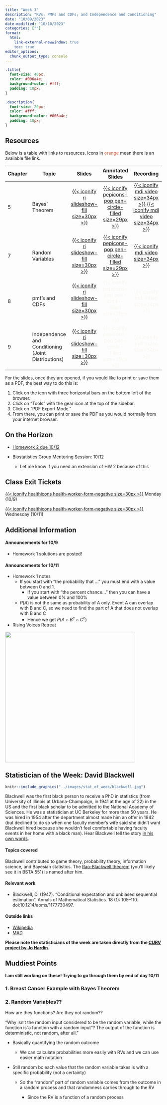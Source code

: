 ```yaml
---
title: "Week 3"
description: "RVs; PMFs and CDFs; and Independence and Conditioning"
date: "10/09/2023"
date-modified: "10/10/2023"
categories: [""]
format: 
  html:
    link-external-newwindow: true
    toc: true
editor_options: 
  chunk_output_type: console
---
```


```css
.title{
  font-size: 40px;
  color: #006a4e;
  background-color: #fff;
  padding: 10px;
}

.description{
  font-size: 20px;
  color: #fff;
  background-color: #006a4e;
  padding: 10px;
}
```

## Resources

Below is a table with links to resources. Icons in [orange]{style="color:#E25D3B;"} mean there is an available file link.

| Chapter | Topic                                               |                                                   Slides                                                   |                                                        Annotated Slides                                                         |                                                                                                                                                                                                                                                                                        Recording                                                                                                                                                                                                                                                                                        |
|-----------|-----------|:---------:|:---------:|:--------------------------:|
| 5       | Bayes' Theorem                                      |    [[{{< iconify ri slideshow-fill size=30px >}}](/slides/5_Bayes_Theorem.qmd)]{style="color:#f8f5f0;"}    |  [[{{< iconify pepicons-pop pen-circle-filled size=29px >}}](/slides_annotated/05_Bayes_Theorem.pdf)]{style="color:#f8f5f0;"}   | [[{{< iconify mdi video size=34px >}}](https://ohsuitg-my.sharepoint.com/personal/wakim_ohsu_edu/_layouts/15/stream.aspx?id=%2Fpersonal%2Fwakim%5Fohsu%5Fedu%2FDocuments%2FTeaching%2FClasses%2FF2023%5FBSTA%5F550%2FRecordings%2F05%5FBayes%5FTheorem%5F01%2Emp4)]{style="color:#f8f5f0;"} [[{{< iconify mdi video size=34px >}}](https://ohsuitg-my.sharepoint.com/personal/wakim_ohsu_edu/_layouts/15/stream.aspx?id=%2Fpersonal%2Fwakim%5Fohsu%5Fedu%2FDocuments%2FTeaching%2FClasses%2FF2023%5FBSTA%5F550%2FRecordings%2F05%5FBayes%5FTheorem%5F02%2Emp4)]{style="color:#f8f5f0;"} |
| 7       | Random Variables                                    |  [[{{< iconify ri slideshow-fill size=30px >}}](/slides/7_Random_Variables.qmd)]{style="color:#49A3D1;"}   | [[{{< iconify pepicons-pop pen-circle-filled size=29px >}}](/slides_annotated/07_Random_variables.pdf)]{style="color:#f8f5f0;"} |                                                                                                                                                [[{{< iconify mdi video size=34px >}}](https://ohsuitg-my.sharepoint.com/personal/wakim_ohsu_edu/_layouts/15/stream.aspx?id=%2Fpersonal%2Fwakim%5Fohsu%5Fedu%2FDocuments%2FTeaching%2FClasses%2FF2023%5FBSTA%5F550%2FRecordings%2F07%5FRandom%5FVariables%2Emp4)]{style="color:#f8f5f0;"}                                                                                                                                                |
| 8       | pmf's and CDFs                                      |    [[{{< iconify ri slideshow-fill size=30px >}}](/slides/8_pmfs_and_cdfs.qmd)]{style="color:#f8f5f0;"}    |                       [{{< iconify pepicons-pop pen-circle-filled size=29px >}}]{style="color:#f8f5f0;"}                        |                                                                                                                                                                                                                                                              [{{< iconify mdi video size=34px >}}]{style="color:#f8f5f0;"}                                                                                                                                                                                                                                                              |
| 9       | Independence and Conditioning (Joint Distributions) | [[{{< iconify ri slideshow-fill size=30px >}}](/slides/9_joint_distributions.qmd)]{style="color:#f8f5f0;"} |                       [{{< iconify pepicons-pop pen-circle-filled size=29px >}}]{style="color:#f8f5f0;"}                        |                                                                                                                                                                                                                                                              [{{< iconify mdi video size=34px >}}]{style="color:#f8f5f0;"}                                                                                                                                                                                                                                                              |

For the slides, once they are opened, if you would like to print or save them as a PDF, the best way to do this is:

1.  Click on the icon with three horizontal bars on the bottom left of the browser.
2.  Click on "Tools" with the gear icon at the top of the sidebar.
3.  Click on "PDF Export Mode."
4.  From there, you can print or save the PDF as you would normally from your internet browser.

## On the Horizon

-   [Homework 2 due 10/12](../homework/HW2.qmd)

-   Biostatistics Group Mentoring Session: 10/12

    -   Let me know if you need an extension of HW 2 because of this

## Class Exit Tickets

[[{{< iconify healthicons health-worker-form-negative size=30px >}}](https://forms.office.com/Pages/ResponsePage.aspx?id=V3lz4rj6fk2U9pvWr59xWFMopmPUjRtDiHLswhgacNhUNjBXODdQWlhGVVlVSDY1UzEwQURFVTNTRS4u)]{style="color:#f8f5f0;"} Monday (10/9)

[[{{< iconify healthicons health-worker-form-negative size=30px >}}](https://forms.office.com/Pages/ResponsePage.aspx?id=V3lz4rj6fk2U9pvWr59xWFMopmPUjRtDiHLswhgacNhUOFZPOFBQRFZaS0lGUlFTTjZTQ1YyWTY2WS4u)]{style="color:#f8f5f0;"} Wednesday (10/11)

## Additional Information

#### Announcements for 10/9

-   Homework 1 solutions are posted!

#### Announcements for 10/11

-   Homework 1 notes
    -   If you start with "the probability that ..." you must end with a value between 0 and 1.
        -   If you start with "the percent chance..." then you can have a value between 0% and 100%
    -   $P(A)$ is not the same as probability of A only. Event A can overlap with B and C, so we need to find the part of A that does not overlap with B and C
        -   Hence we get $P(A \cap B^c \cap C^c)$
-   Rising Voices Retreat

![](week_03/RV%20Retreat%20Flyer.png){fig-align="center" width="418"}

## Statistician of the Week: David Blackwell

::: grid
::: g-col-4
```r
knitr::include_graphics("../images/stat_of_week/blackwell.jpg")
```
:::

::: g-col-8
Blackwell was the first black person to receive a PhD in statistics (from University of Illinois at Urbana-Champaign, in 1941 at the age of 22) in the US and the first black scholar to be admitted to the National Academy of Sciences. He was a statistician at UC Berkeley for more than 50 years. He was hired in 1954 after the department almost made him an offer in 1942 (but declined to do so when one faculty member's wife said she didn't want Blackwell hired because she wouldn't feel comfortable having faculty events in her home with a black man). Hear Blackwell tell the story <a href = "https://www.youtube.com/watch?v=Mqpf9tw44Xw" target = "_blank">in his own words</a>.
:::
:::

#### Topics covered

Blackwell contributed to game theory, probability theory, information science, and Bayesian statistics. The <a href = "https://en.wikipedia.org/wiki/Rao%E2%80%93Blackwell_theorem" target = "_blank">Rao-Blackwell theorem</a> (you'll likely see it in BSTA 551) is named after him.

#### Relevant work

-   Blackwell, D. (1947). "Conditional expectation and unbiased sequential estimation". Annals of Mathematical Statistics. 18 (1): 105--110. doi:10.1214/aoms/1177730497.

#### Outside links

-   [Wikipedia](https://en.wikipedia.org/wiki/David_Blackwell)
-   [MAD](https://www.mathad.com/profile?bidg2518292537111213526biii)

**Please note the statisticians of the week are taken directly from the [CURV project by Jo Hardin](https://hardin47.github.io/CURV/).**

## Muddiest Points

**I am still working on these! Trying to go through them by end of day 10/11**

### 1. Breast Cancer Example with Bayes Theorem

### 2. Random Variables??

How are they functions? Are they not random??

"Why isn't the random input considered to be the random variable, while the function is"a function with a random input"? The output of the function is deterministic, not random, after all."

-   Basically quantifying the random outcome

    -   We can calculate probabilities more easily with RVs and we can use easier math notation

-   Still random bc each value that the random variable takes is with a specific probability (not a certainty)

    -   So the "random" part of random variable comes from the outcome in a random process and that randomness carries through to the RV

        -   Since the RV is a function of a random process
